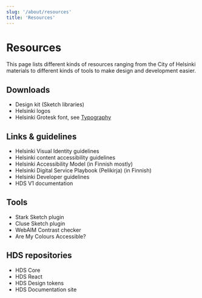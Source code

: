 ```yaml
---
slug: '/about/resources'
title: 'Resources'
---
```



# Resources

<LeadParagraph>
    This page lists different kinds of resources ranging from the City of Helsinki materials to different kinds of tools to make design and development easier.
</LeadParagraph>

## Downloads
- <ExternalLink href="https://github.com/City-of-Helsinki/helsinki-design-system/releases">Design kit (Sketch libraries)</ExternalLink>
- <ExternalLink href="https://brand.hel.fi/en/logo/">Helsinki logos</ExternalLink>
- Helsinki Grotesk font, see [Typography](/foundation/design-tokens/typography)

## Links & guidelines
- <ExternalLink href="https://brand.hel.fi/en/">Helsinki Visual Identity guidelines</ExternalLink>
- <ExternalLink href="https://www.hel.fi/static/liitteet/kanslia/TPR/opas_saavutettavaan_sisaltoon_EN.pdf">Helsinki content accessibility guidelines</ExternalLink>
- <ExternalLink href="https://saavutettavuusmalli.hel.fi"> Helsinki Accessibility Model (in Finnish mostly) </ExternalLink>
- <ExternalLink href="https://pelikirja.hel.fi"> Helsinki Digital Service Playbook (Pelikirja) (in Finnish) </ExternalLink>
- <ExternalLink href="https://dev.hel.fi"> Helsinki Developer guidelines </ExternalLink>
- <ExternalLink href="https://hds.hel.fi/v1" openInNewTab> HDS V1 documentation </ExternalLink>

## Tools
- <ExternalLink href="https://www.getstark.co/">Stark Sketch plugin</ExternalLink>
- <ExternalLink href="https://cluse.cc/">Cluse Sketch plugin</ExternalLink>
- <ExternalLink href="https://webaim.org/resources/contrastchecker/">WebAIM Contrast checker</ExternalLink>
- <ExternalLink href="https://www.aremycolorsaccessible.com/">Are My Colours Accessible?</ExternalLink>

## HDS repositories
- <ExternalLink href="https://github.com/City-of-Helsinki/helsinki-design-system/tree/master/packages/core">HDS Core</ExternalLink>
- <ExternalLink href="https://github.com/City-of-Helsinki/helsinki-design-system/tree/master/packages/react">HDS React</ExternalLink>
- <ExternalLink href="https://github.com/City-of-Helsinki/helsinki-design-system/tree/master/packages/design-tokens">HDS Design tokens</ExternalLink>
- <ExternalLink href="https://github.com/City-of-Helsinki/helsinki-design-system/tree/master/site">HDS Documentation site</ExternalLink>
